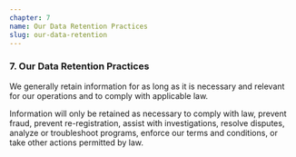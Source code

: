 ```yaml
---
chapter: 7
name: Our Data Retention Practices
slug: our-data-retention
---
```


### 7. Our Data Retention Practices

We generally retain information for as long as it is necessary and relevant for our operations and to comply with applicable law.

Information will only be retained as necessary to comply with law, prevent fraud, prevent re-registration, assist with investigations, resolve disputes, analyze or troubleshoot programs, enforce our terms and conditions, or take other actions permitted by law.